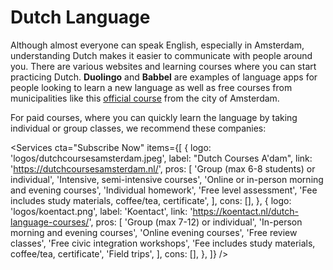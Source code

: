 
<meta id="dutch-language" title="Dutch Language" />

# Dutch Language

Although almost everyone can speak English, especially in Amsterdam, understanding Dutch makes it easier to communicate with people around you. There are various websites and learning courses where you can start practicing Dutch. **Duolingo** and **Babbel** are examples of language apps for people looking to learn a new language as well as free courses from municipalities like this [official course](https://www.amsterdam.nl/en/education/learning-dutch/) from the city of Amsterdam.

For paid courses, where you can quickly learn the language by taking individual or group classes, we recommend these companies:

<Services
    cta="Subscribe Now"
    items={[
        {
            logo: 'logos/dutchcoursesamsterdam.jpeg',
            label: "Dutch Courses A'dam",
            link: 'https://dutchcoursesamsterdam.nl/',
            pros: [
                'Group (max 6-8 students) or individual',
                'Intensive, semi-intensive courses',
                'Online or in-person morning and evening courses',
                'Individual homework',
                'Free level assessment',
                'Fee includes study materials, coffee/tea, certificate',
            ],
            cons: [],
        },
        {
            logo: 'logos/koentact.png',
            label: 'Koentact',
            link: 'https://koentact.nl/dutch-language-courses/',
            pros: [
                'Group (max 7-12) or individual',
                'In-person morning and evening courses',
                'Online evening courses',
                'Free review classes',
                'Free civic integration workshops',
                'Fee includes study materials, coffee/tea, certificate',
                'Field trips',
            ],
            cons: [],
        },
    ]}
/>
